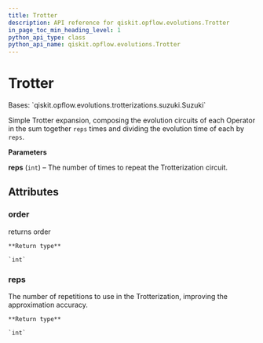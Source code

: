 ```yaml
---
title: Trotter
description: API reference for qiskit.opflow.evolutions.Trotter
in_page_toc_min_heading_level: 1
python_api_type: class
python_api_name: qiskit.opflow.evolutions.Trotter
---
```


# Trotter

<Class id="qiskit.opflow.evolutions.Trotter" isDedicatedPage={true} github="https://github.com/qiskit/qiskit/tree/stable/0.19/qiskit/opflow/evolutions/trotterizations/trotter.py" signature="Trotter(reps=1)">
  Bases: `qiskit.opflow.evolutions.trotterizations.suzuki.Suzuki`

  Simple Trotter expansion, composing the evolution circuits of each Operator in the sum together `reps` times and dividing the evolution time of each by `reps`.

  **Parameters**

  **reps** (`int`) – The number of times to repeat the Trotterization circuit.

  ## Attributes

  ### order

  <Attribute id="qiskit.opflow.evolutions.Trotter.order">
    returns order

    **Return type**

    `int`
  </Attribute>

  ### reps

  <Attribute id="qiskit.opflow.evolutions.Trotter.reps">
    The number of repetitions to use in the Trotterization, improving the approximation accuracy.

    **Return type**

    `int`
  </Attribute>
</Class>

